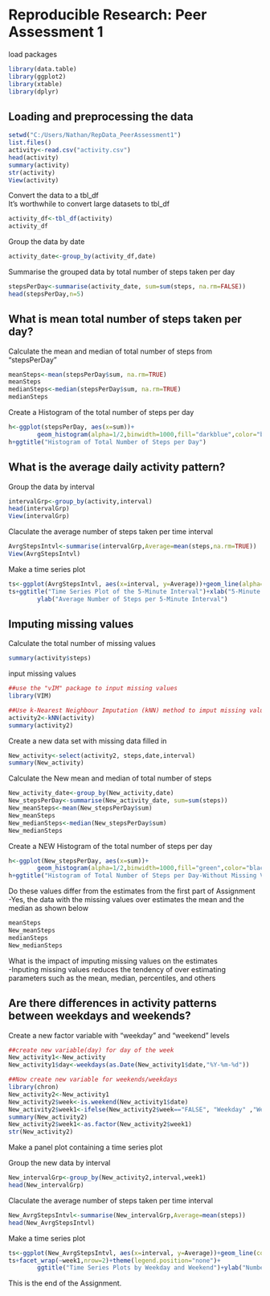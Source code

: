 # Reproducible Research: Peer Assessment 1

load packages
```r
library(data.table)
library(ggplot2)
library(xtable)
library(dplyr)
```

## Loading and preprocessing the data
```r
setwd("C:/Users/Nathan/RepData_PeerAssessment1")
list.files()
activity<-read.csv("activity.csv")
head(activity)
summary(activity)
str(activity)
View(activity)
```

Convert the data to a tbl_df  
It's worthwhile to convert large datasets to tbl_df

```r
activity_df<-tbl_df(activity)
activity_df
```

Group the data by date

```r
activity_date<-group_by(activity_df,date)
```

Summarise the grouped data by total number of steps taken per day
```r
stepsPerDay<-summarise(activity_date, sum=sum(steps, na.rm=FALSE))
head(stepsPerDay,n=5)
```

## What is mean total number of steps taken per day?

Calculate the mean and median of total number of steps from "stepsPerDay"
```r
meanSteps<-mean(stepsPerDay$sum, na.rm=TRUE)
meanSteps
medianSteps<-median(stepsPerDay$sum, na.rm=TRUE)
medianSteps
```

Create a Histogram of the total number of steps per day
```r
h<-ggplot(stepsPerDay, aes(x=sum))+
        geom_histogram(alpha=1/2,binwidth=1000,fill="darkblue",color="black")
h+ggtitle("Histogram of Total Number of Steps per Day")                      
```

## What is the average daily activity pattern?

Group the data by interval
```r
intervalGrp<-group_by(activity,interval)
head(intervalGrp)
View(intervalGrp)
```

Claculate the average number of steps taken per time interval
```r
AvrgStepsIntvl<-summarise(intervalGrp,Average=mean(steps,na.rm=TRUE))
View(AvrgStepsIntvl)
```

Make a time series plot
```r
ts<-ggplot(AvrgStepsIntvl, aes(x=interval, y=Average))+geom_line(alpha=1,binwidth=5)
ts+ggtitle("Time Series Plot of the 5-Minute Interval")+xlab("5-Minute Interval")+
        ylab("Average Number of Steps per 5-Minute Interval")
```

## Imputing missing values

Calculate the total number of missing values
```r
summary(activity$steps)
```

input missing values
```r
##use the "vIM" package to input missing values
library(VIM)

##Use k-Nearest Neighbour Imputation (kNN) method to imput missing values
activity2<-kNN(activity)
summary(activity2)
```

Create a new data set with missing data filled in
```r
New_activity<-select(activity2, steps,date,interval)
summary(New_activity)
```

Calculate the New mean and median of total number of steps 
```r
New_activity_date<-group_by(New_activity,date)
New_stepsPerDay<-summarise(New_activity_date, sum=sum(steps))
New_meanSteps<-mean(New_stepsPerDay$sum)
New_meanSteps
New_medianSteps<-median(New_stepsPerDay$sum)
New_medianSteps
```

Create a NEW Histogram of the total number of steps per day
```r
h<-ggplot(New_stepsPerDay, aes(x=sum))+
        geom_histogram(alpha=1/2,binwidth=1000,fill="green",color="black")
h+ggtitle("Histogram of Total Number of Steps per Day-Without Missing Values")
```

Do these values differ from the estimates from the first part of Assignment  
-Yes, the data with the missing values over estimates the mean and the median as shown below
```r
meanSteps
New_meanSteps
medianSteps
New_medianSteps
```

What is the impact of imputing missing values on the estimates  
-Inputing missing values reduces the tendency of over estimating parameters such as the mean,
median, percentiles, and others

## Are there differences in activity patterns between weekdays and weekends?

Create a new factor variable with "weekday" and "weekend" levels
```r
##create new variable(day) for day of the week
New_activity1<-New_activity
New_activity1$day<-weekdays(as.Date(New_activity1$date,"%Y-%m-%d"))

##Now create new variable for weekends/weekdays
library(chron)
New_activity2<-New_activity1
New_activity2$week<-is.weekend(New_activity1$date)
New_activity2$week1<-ifelse(New_activity2$week=="FALSE", "Weekday" ,"Weekend")
summary(New_activity2)
New_activity2$week1<-as.factor(New_activity2$week1)
str(New_activity2)
```

Make a panel plot containing a time series plot

Group the new data by interval
```r
New_intervalGrp<-group_by(New_activity2,interval,week1)
head(New_intervalGrp)
```

Claculate the average number of steps taken per time interval
```r
New_AvrgStepsIntvl<-summarise(New_intervalGrp,Average=mean(steps))
head(New_AvrgStepsIntvl)
```

Make a time series plot
```r
ts<-ggplot(New_AvrgStepsIntvl, aes(x=interval, y=Average))+geom_line(color="blue")
ts+facet_wrap(~week1,nrow=2)+theme(legend.position="none")+
        ggtitle("Time Series Plots by Weekday and Weekend")+ylab("Number of Steps")
```

This is the end of the Assignment.
